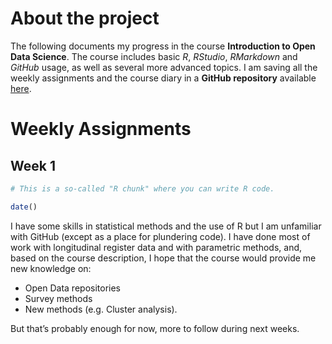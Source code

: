 
# About the project

The following documents my progress in the course **Introduction to Open Data Science**. The course includes basic *R*, *RStudio*, *RMarkdown* and *GitHub* usage, as well as several more advanced topics. I am saving all the weekly assignments and the course diary in a **GitHub repository** available [here](https://github.com/theconquestofbread/IODS-project).

# Weekly Assignments
## Week 1

```r
# This is a so-called "R chunk" where you can write R code.

date()

```
I have some skills in statistical methods and the use of R but I am unfamiliar with GitHub (except as a place for plundering code). I have done most of work with longitudinal register data and with parametric methods, and, based on the course description, I hope that the course would provide me new knowledge on:

* Open Data repositories
* Survey methods
* New methods (e.g. Cluster analysis).

But that's probably enough for now, more to follow during next weeks.
